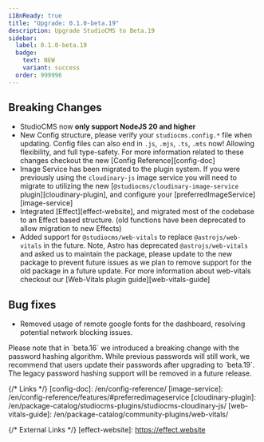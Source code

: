 ```yaml
---
i18nReady: true
title: "Upgrade: 0.1.0-beta.19"
description: Upgrade StudioCMS to Beta.19
sidebar:
  label: 0.1.0-beta.19
  badge:
    text: NEW
    variant: success
  order: 999996
---
```



<QuickUpdate />

## Breaking Changes

- StudioCMS now **only support NodeJS 20 and higher**
- New Config structure, please verify your `studiocms.config.*` file when updating. Config files can also end in `.js`, `.mjs`, `.ts`, `.mts` now! Allowing flexibility, and full type-safety.
   <ReadMore>For more information related to these changes checkout the new [Config Reference][config-doc]</ReadMore>
- Image Service has been migrated to the plugin system. If you were previously using the `cloudinary-js` image service you will need to migrate to utilizing the new [`@studiocms/cloudinary-image-service` plugin][cloudinary-plugin], and configure your [preferredImageService][image-service]
- Integrated [Effect][effect-website], and migrated most of the codebase to an Effect based structure. (old functions have been deprecated to allow migration to new Effects)
- Added support for `@studiocms/web-vitals` to replace `@astrojs/web-vitals` in the future. Note, Astro has deprecated `@astrojs/web-vitals` and asked us to maintain the package, please update to the new package to prevent future issues as we plan to remove support for the old package in a future update.
   <ReadMore>For more information about web-vitals checkout our [Web-Vitals plugin guide][web-vitals-guide]</ReadMore>

## Bug fixes

- Removed usage of remote google fonts for the dashboard, resolving potential network blocking issues.

<Aside title="Note">
Please note that in `beta.16` we introduced a breaking change with the password hashing algorithm. While previous passwords will still work, we recommend that users update their passwords after upgrading to `beta.19`. The legacy password hashing support will be removed in a future release.
</Aside>

{/* Links */}
[config-doc]: /en/config-reference/
[image-service]: /en/config-reference/features/#preferredimageservice
[cloudinary-plugin]: /en/package-catalog/studiocms-plugins/studiocms-cloudinary-js/
[web-vitals-guide]: /en/package-catalog/community-plugins/web-vitals/

{/* External Links */}
[effect-website]: https://effect.website